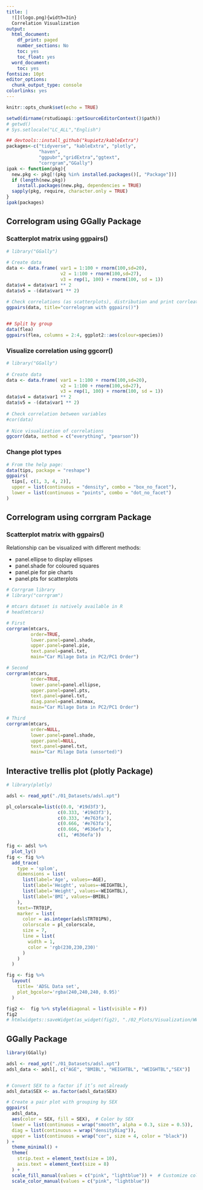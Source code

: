 ```yaml
---
title: |
  ![](logo.png){width=3in}  
  Correlation Visualization
output:
  html_document:
    df_print: paged
    number_sections: No
    toc: yes
    toc_float: yes
  word_document:
    toc: yes
fontsize: 10pt
editor_options:
  chunk_output_type: console
colorlinks: yes
---
```

 
```r
knitr::opts_chunk$set(echo = TRUE)

setwd(dirname(rstudioapi::getSourceEditorContext()$path))
# getwd()
# Sys.setlocale("LC_ALL","English")

## devtools::install_github("kupietz/kableExtra")
packages<-c("tidyverse", "kableExtra", "plotly",  
            "haven",
            "ggpubr","gridExtra","ggtext",
            "corrgram","GGally")
ipak <- function(pkg){
  new.pkg <- pkg[!(pkg %in% installed.packages()[, "Package"])]
  if (length(new.pkg)) 
    install.packages(new.pkg, dependencies = TRUE)
  sapply(pkg, require, character.only = TRUE)
}
ipak(packages)
```
 

## Correlogram using GGally Package

### Scatterplot matrix using ggpairs()

```r
# library("GGally")
 
# Create data 
data <- data.frame( var1 = 1:100 + rnorm(100,sd=20), 
                    v2 = 1:100 + rnorm(100,sd=27), 
                    v3 = rep(1, 100) + rnorm(100, sd = 1)) 
data$v4 = data$var1 ** 2 
data$v5 = -(data$var1 ** 2) 
 
# Check correlations (as scatterplots), distribution and print corrleation coefficient 
ggpairs(data, title="correlogram with ggpairs()") 


## Split by group
data(flea)
ggpairs(flea, columns = 2:4, ggplot2::aes(colour=species)) 
```

### Visualize correlation using ggcorr()

```r
# library("GGally")
 
# Create data 
data <- data.frame( var1 = 1:100 + rnorm(100,sd=20), 
                    v2 = 1:100 + rnorm(100,sd=27), 
                    v3 = rep(1, 100) + rnorm(100, sd = 1)) 
data$v4 = data$var1 ** 2 
data$v5 = -(data$var1 ** 2) 
 
# Check correlation between variables
#cor(data) 
 
# Nice visualization of correlations
ggcorr(data, method = c("everything", "pearson")) 
```

### Change plot types

```r
# From the help page:
data(tips, package = "reshape")
ggpairs(
  tips[, c(1, 3, 4, 2)],
  upper = list(continuous = "density", combo = "box_no_facet"),
  lower = list(continuous = "points", combo = "dot_no_facet")
)
```


## Correlogram using corrgram Package

### Scatterplot matrix with ggpairs()

Relationship can be visualized with different methods:

* panel.ellipse to display ellipses
* panel.shade for coloured squares
* panel.pie for pie charts
* panel.pts for scatterplots

```r
# Corrgram library
# library("corrgram")

# mtcars dataset is natively available in R
# head(mtcars)

# First
corrgram(mtcars, 
         order=TRUE, 
         lower.panel=panel.shade, 
         upper.panel=panel.pie, 
         text.panel=panel.txt, 
         main="Car Milage Data in PC2/PC1 Order") 

# Second
corrgram(mtcars, 
         order=TRUE, 
         lower.panel=panel.ellipse, 
         upper.panel=panel.pts, 
         text.panel=panel.txt, 
         diag.panel=panel.minmax, 
         main="Car Milage Data in PC2/PC1 Order") 

# Third
corrgram(mtcars, 
         order=NULL, 
         lower.panel=panel.shade, 
         upper.panel=NULL, 
         text.panel=panel.txt, 
         main="Car Milage Data (unsorted)")
```
 
 

## Interactive trellis plot (plotly Package)


```r
# library(plotly)

adsl <- read_xpt("./01_Datasets/adsl.xpt")

pl_colorscale=list(c(0.0, '#19d3f3'),
                   c(0.333, '#19d3f3'),
                   c(0.333, '#e763fa'),
                   c(0.666, '#e763fa'),
                   c(0.666, '#636efa'),
                   c(1, '#636efa'))

fig <- adsl %>%
  plot_ly() 
fig <- fig %>%
  add_trace(
    type = 'splom',
    dimensions = list(
      list(label='Age', values=~AGE),
      list(label='Height', values=~HEIGHTBL),
      list(label='Weight', values=~WEIGHTBL),
      list(label='BMI', values=~BMIBL)
    ),
    text=~TRT01P,
    marker = list(
      color = as.integer(adsl$TRT01PN),
      colorscale = pl_colorscale,
      size = 7,
      line = list(
        width = 1,
        color = 'rgb(230,230,230)'
      )
    )
  ) 

fig <- fig %>%
  layout(
    title= 'ADSL Data set',
    plot_bgcolor='rgba(240,240,240, 0.95)'
  )

fig2 <-  fig %>% style(diagonal = list(visible = F))
fig2
# htmlwidgets::saveWidget(as_widget(fig2), "./02_Plots/Visualization/WW Dec2023b.html")
```

 


## GGally Package


```r
library(GGally)

adsl <- read_xpt("./01_Datasets/adsl.xpt")
adsl_data <- adsl[, c("AGE", "BMIBL", "HEIGHTBL", "WEIGHTBL","SEX")]


# Convert SEX to a factor if it’s not already
adsl_data$SEX <- as.factor(adsl_data$SEX)

# Create a pair plot with grouping by SEX
ggpairs(
  adsl_data,
  aes(color = SEX, fill = SEX),  # Color by SEX
  lower = list(continuous = wrap("smooth", alpha = 0.3, size = 0.5)),
  diag = list(continuous = wrap("densityDiag")),
  upper = list(continuous = wrap("cor", size = 4, color = "black"))
) +
  theme_minimal() +
  theme(
    strip.text = element_text(size = 10),
    axis.text = element_text(size = 8)
  ) +
  scale_fill_manual(values = c("pink", "lightblue")) +  # Customize colors if desired
  scale_color_manual(values = c("pink", "lightblue"))
```